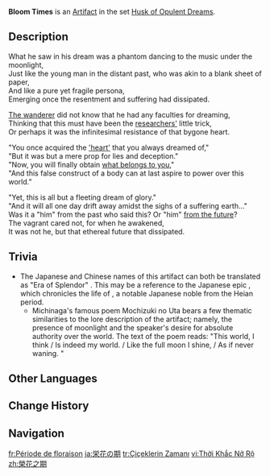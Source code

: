 {{Artifact Infobox
|image = Item Bloom Times.png
|set   = Husk of Opulent Dreams
|piece = Flower of Life
}}
{{Description|A small golden ornament with six petals that shall never wilt. It symbolizes the transience of mortal glories.}}
'''Bloom Times''' is an [[Artifact]] in the set [[Husk of Opulent Dreams]].

==Description==
What he saw in his dream was a phantom dancing to the music under the moonlight,<br>Just like the young man in the distant past, who was akin to a blank sheet of paper,<br>And like a pure yet fragile persona,<br>Emerging once the resentment and suffering had dissipated.

[[Scaramouche|The wanderer]] did not know that he had any faculties for dreaming,<br>Thinking that this must have been the [[The Doctor|researchers']] little trick,<br>Or perhaps it was the infinitesimal resistance of that bygone heart.

"You once acquired the [[Niwa Hisahide|'heart']] that you always dreamed of,"<br>"But it was but a mere prop for lies and deception."<br>"Now, you will finally obtain [[Gnosis|what belongs to you]],"<br>"And this false construct of a body can at last aspire to power over this world."

"Yet, this is all but a fleeting dream of glory."<br>"And it will all one day drift away amidst the sighs of a suffering earth..."<br>Was it a "him" from the past who said this? Or "him" [[Wanderer|from the future]]?<br>The vagrant cared not, for when he awakened,<br>It was not he, but that ethereal future that dissipated.

==Trivia==
*The Japanese and Chinese names of this artifact can both be translated as "Era of Splendor" {{Lang|ja=栄花の期|zh=荣花之期|sort=ja,zh}}. This may be a reference to the Japanese epic {{w|Eiga Monogatari}} {{Lang|ja=栄花物語}}, which chronicles the life of {{w|Fujiwara no Michinaga}}, a notable Japanese noble from the Heian period.
**Michinaga's famous poem Mochizuki no Uta {{Lang|ja=望月の歌|ja_tl=Poem of the Full Moon}} bears a few thematic similarities to the lore description of the artifact; namely, the presence of moonlight and the speaker's  desire for absolute authority over the world. The text of the poem reads: "This world, I think / Is indeed my world. / Like the full moon I shine, / As if never waning. {{Lang|ja=この世をば わが世とぞ思ふ 望月の 欠けたることも なしと思へば}}"

==Other Languages==
{{Other Languages
|en       = Bloom Times
|zhs      = 荣花之期
|zhs_rm   = Rónghuā zhī Qī
|zht      = 榮花之期
|zht_rm   = Rónghuā zhī Qí
|zh_tl    = Era of Splendor{{Sino|zh|ja}}
|ja       = 栄花の期
|ja_rm    = Eiga no Ki
|ja_tl    = Era of Splendor
|ko       = 영광의 꽃의 시간
|ko_rm    = Yeonggwang-ui Kkot-ui Sigan
|ko_tl    = Time of Flower of Glory
|es       = Era del Esplendor
|es_tl    = Era of Splendor
|fr       = Période de floraison
|fr_tl    = Flowering Period
|ru       = Пора расцвета
|ru_tl    = Bloom Time
|th       = Bloom Times
|vi       = Thời Khắc Nở Rộ
|vi_tl    = 
|de       = Blüte der Glorie
|de_tl    = Blossom of Glory
|id       = Bloom Times
|pt       = Período de Glória
|pt_tl    = 
|tr       = Çiçeklerin Zamanı
|tr_tl    = Flowers' Time
|it       = Piena fioritura
|it_tl    = Full Bloom
}}

==Change History==
{{Change History|2.3}}

==Navigation==
{{Artifact Set Navbox|Husk of Opulent Dreams}}

[[fr:Période de floraison]]
[[ja:栄花の期]]
[[tr:Çiçeklerin Zamanı]]
[[vi:Thời Khắc Nở Rộ]]
[[zh:榮花之期]]